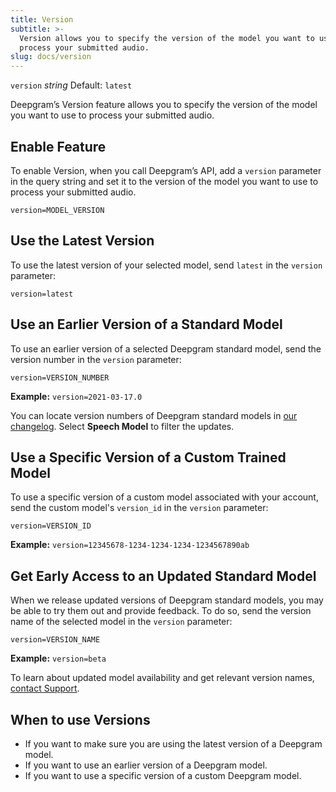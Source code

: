 ```yaml
---
title: Version
subtitle: >-
  Version allows you to specify the version of the model you want to use to
  process your submitted audio.
slug: docs/version
---
```


`version` *string* Default: `latest`

<div class="flex flex-row gap-2">
<Markdown src="../snippets/stt-batch-available.mdx" /> <Markdown src="../snippets/stt-stream-available.mdx" />
</div>

Deepgram’s Version feature allows you to specify the version of the model you want to use to process your submitted audio.

## Enable Feature

To enable Version, when you call Deepgram’s API, add a `version` parameter in the query string and set it to the version of the model you want to use to process your submitted audio.

`version=MODEL_VERSION`

## Use the Latest Version

To use the latest version of your selected model, send `latest` in the `version` parameter:

`version=latest`

## Use an Earlier Version of a Standard Model

To use an earlier version of a selected Deepgram standard model, send the version number in the `version` parameter:

`version=VERSION_NUMBER`

**Example:** `version=2021-03-17.0`

You can locate version numbers of Deepgram standard models in [our changelog](https://deepgram.com/changelog/). Select **Speech Model** to filter the updates.

## Use a Specific Version of a Custom Trained Model

To use a specific version of a custom model associated with your account, send the custom model's `version_id` in the `version` parameter:

`version=VERSION_ID`

**Example:** `version=12345678-1234-1234-1234-1234567890ab`

## Get Early Access to an Updated Standard Model

When we release updated versions of Deepgram standard models, you may be able to try them out and provide feedback. To do so, send the version name of the selected model in the `version` parameter:

`version=VERSION_NAME`

**Example:** `version=beta`

To learn about updated model availability and get relevant version names, [contact Support](/support).

## When to use Versions

* If you want to make sure you are using the latest version of a Deepgram model.
* If you want to use an earlier version of a Deepgram model.
* If you want to use a specific version of a custom Deepgram model.
